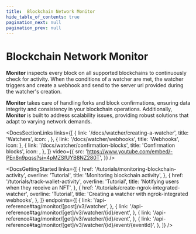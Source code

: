 ```yaml
---
title:  Blockchain Network Monitor
hide_table_of_contents: true
pagination_next: null
pagination_prev: null
---
```




# Blockchain Network Monitor

**Monitor** inspects every block on all supported blockchains to continuously check for activity.
When the conditions of a watcher are met, the watcher triggers and create a webhook and send to the server url provided during the watcher's creation.

**Monitor** takes care of handling forks and block confirmations, ensuring data integrity and consistency in your blockchain operations. Additionally, **Monitor** is built to address scalability issues, providing robust solutions that adapt to varying network demands.

<DocsSectionLinks
links={[
{
link: '/docs/watcher/creating-a-watcher',
title: 'Watchers',
icon: <RocketLaunchOutlined />,
},
{
link: '/docs/watcher/webhooks',
title: 'Webhooks',
icon: <UploadOutlined />
},
{
link: '/docs/watcher/confirmation-blocks',
title: 'Confirmation blocks',
icon: <CompareArrowsOutlined />,
},
]}
video={{
src: 'https://www.youtube.com/embed/-PEn8n9pqss?si=4pMZSfUYB8NZ280T',
}}
/>

<DocsGettingStarted
links={[
{
href: '/tutorials/monitoring-blockchain-activity',
overline: 'Tutorial',
title: 'Monitoring blockchain activity',
},
{
href: '/tutorials/track-wallet-activity',
overline: 'Tutorial',
title: 'Notifying users when they receive an NFT',
},
{
href: '/tutorials/create-ngrok-integrated-watcher',
overline: 'Tutorial',
title: 'Creating a watcher with ngrok-integrated webhooks',
},
]}
endpoints={[
{
link: '/api-reference#tag/monitor/[post]/v3/watcher',
},
{
link: '/api-reference#tag/monitor/[get]/v3/watcher/{id}/event',
},
{
link: '/api-reference#tag/monitor/[get]/v3/watcher/{id}/event',
},
{
link: '/api-reference#tag/monitor/[get]/v3/watcher/{id}/event/{eventId}',
},
]}
/>



